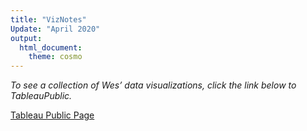 ---
title: "VizNotes"
Update: "April 2020"
output: 
  html_document:
    theme: cosmo
---

*To see a collection of Wes' data visualizations, click the link below to TableauPublic.*

[Tableau Public Page](https://public.tableau.com/profile/wes.stukenbroeker#!/)

